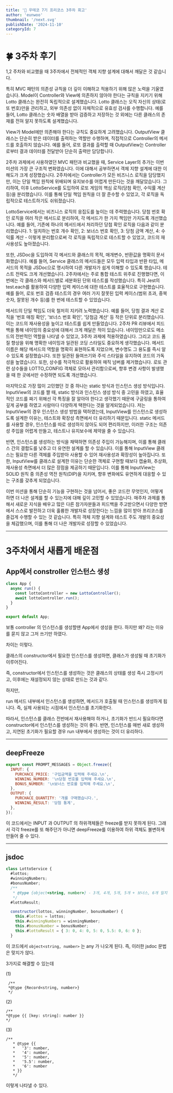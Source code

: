 ```yaml
---
title: '📖 우테코 7기 프리코스 3주차 회고'
author: 'eunwoo'
thumbnail: '/next.svg'
publishDate: '2024-11-10'
categoryId: 7
---
```


# 🍀 3주차 후기

1,2 주차와 비교했을 때 3주차에서 전체적인 객체 지향 설계에 대해서 깨달은 것 같습니다.

특히 MVC 패턴의 의존성 규칙을 더 깊이 이해하고 적용하기 위해 많은 노력을 기울였습니다. Model이 Controller와 View에 의존하지 않아야 한다는 규칙을 지키기 위해 Lotto 클래스는 완전히 독립적으로 설계했습니다. Lotto 클래스는 오직 자신의 상태(로또 번호)만을 관리하고, 외부 의존성 없이 자체적으로 유효성 검사를 수행합니다. 예를 들어, Lotto 클래스는 숫자 배열을 받아 검증하고 저장하는 것 외에는 다른 클래스의 존재를 전혀 알지 못하도록 설계했습니다.

View가 Model에만 의존해야 한다는 규칙도 중요하게 고려했습니다. OutputView 클래스는 단순히 받은 데이터를 출력하는 역할만 수행하며, 직접적으로 Controller의 메서드를 호출하지 않습니다. 예를 들어, 로또 결과를 출력할 때 OutputView는 Controller로부터 결과 데이터를 전달받아 단순히 출력만 담당합니다.

2주차 과제에서 사용하였던 MVC 패턴과 비교했을 때, Service Layer의 추가는 이번 미션의 가장 큰 구조적 변화였습니다. 이에 대해서 공부하면서 객체 지향 설계에 대한 이해도가 크게 성장했습니다. 2주차에서는 Controller가 모든 비즈니스 로직을 담당했지만, 이는 단일 책임 원칙에 위배되며 유지보수를 어렵게 만든다는 것을 깨달았습니다. 그리하여, 이후 LottoService를 도입하여 로또 게임의 핵심 로직(당첨 확인, 수익률 계산 등)을 분리했습니다. 이를 통해 단일 책임 원칙을 더 잘 준수할 수 있었고, 각 로직을 독립적으로 테스트하기도 쉬워졌습니다.

LottoService에서는 비즈니스 로직의 응집도를 높이는 데 주력했습니다. 당첨 번호 확인 로직을 여러 작은 메서드로 분리하여, 각 메서드가 한 가지 책임만 가지도록 개선했습니다. 예를 들어, 기존에 하나의 메서드에서 처리하던 당첨 확인 로직을 다음과 같이 분리했습니다. 1: 일치하는 번호 개수 확인, 2: 보너스 번호 확인, 3: 당첨 금액 계산, 4: 수익률 계산 - 이렇게 분리함으로써 각 로직을 독립적으로 테스트할 수 있었고, 코드의 재사용성도 높아졌습니다.

또한, JSDoc을 도입하여 각 메서드와 클래스의 목적, 매개변수, 반환값을 명확히 문서화했습니다. 예를 들어, Service 클래스의 메서드들은 모두 입력 타입과 반환 타입, 메서드의 목적을 JSDoc으로 명시하여 다른 개발자가 쉽게 이해할 수 있도록 했습니다.
테스트 전략도 크게 개선했습니다. 2주차에서는 주로 통합 테스트 위주로 진행했다면, 이번에는 각 클래스와 메서드별로 세분화된 단위 테스트를 작성했습니다. 특히 Jest의 test.each를 활용하여 다양한 입력 케이스에 대한 테스트를 효율적으로 구현했습니다. 예를 들어, 로또 번호 검증 테스트의 경우 여러 가지 잘못된 입력 케이스(범위 초과, 중복 숫자, 잘못된 개수 등)를 한 번에 테스트할 수 있었습니다.

메서드의 단일 책임도 더욱 철저히 지키려 노력했습니다. 예를 들어, 당첨 결과 계산 로직을 '번호 매칭 확인', '보너스 번호 확인', '당첨금 계산' 등 작은 단위로 분리했습니다. 이는 코드의 재사용성을 높이고 테스트를 쉽게 만들었습니다.
2주차 PR 리뷰에서 피드백을 통해 네이밍의 중요성에 대해서 크게 깨달은 적이 있습니다. 네이밍만으로도 메소드의 전반적인 역할을 나타낼 수 있었고, 3주차 과제에 적용하였습니다. 그리고 코드 품질 향상을 위해 명확한 네이밍과 일관된 코딩 스타일도 중요하게 생각했습니다. 메서드 이름은 해당 메서드의 역할을 명확히 표현하도록 지었으며, 변수명도 그 용도를 즉시 알 수 있도록 설정했습니다. 또한 일관된 들여쓰기와 주석 스타일을 유지하여 코드의 가독성을 높였습니다. 또한, 상수를 적극적으로 활용하여 매직 넘버를 제거했습니다. 로또 관련 상수들을 LOTTO_CONFIG 객체로 모아서 관리함으로써, 향후 변경 사항이 발생했을 때 한 곳에서만 수정하면 되도록 개선했습니다.

마지막으로 가장 많이 고민했던 것 중 하나는 static 방식과 인스턴스 생성 방식입니다. InputView의 코드를 짤 때, static 방식과 인스턴스 생성 방식 중 고민을 하였고, 효율적인 코드를 짜기 위해선 각 특징을 잘 알아야 한다고 생각했기 때문에 구글링을 통하여 깊게 공부를 하였고 사람마다 다양하게 택한다는 것을 알게되었습니다. 저는 InputView의 경우 인스턴스 생성 방법을 택하였는데, InputView를 인스턴스로 생성하도록 설계한 이유는, 테스트와 확장성 측면에서 더 유리하기 때문입니다. static 메서드를 사용할 경우, 인스턴스를 따로 생성하지 않아도 되어 편리하지만, 이러한 구조는 의존성 주입을 어렵게 만들고, 테스트나 유지보수에 제약을 줄 수 있습니다.

반면, 인스턴스를 생성하는 방식을 채택하면 의존성 주입이 가능해지며, 이를 통해 클래스 간의 결합도를 낮추고 더 유연한 설계를 할 수 있습니다. 이를 통해 InputView 클래스는 필요한 다른 객체를 주입받아 사용할 수 있어 재사용성과 확장성이 높아집니다.
또한, InputView를 클래스로 설계한 이유는 단순한 객체로 구현할 때보다 캡슐화, 추상화, 재사용성 측면에서 더 많은 장점을 제공하기 때문입니다. 이를 통해 InputView는 SOLID 원칙 중 의존성 역전 원칙(DIP)을 지키며, 향후 변화에도 유연하게 대응할 수 있는 구조를 갖추게 되었습니다.

이번 미션을 통해 단순히 기능을 구현하는 것을 넘어서, 좋은 코드란 무엇인지, 어떻게 하면 더 나은 설계를 할 수 있는지에 대해 깊이 고민할 수 있었습니다. 매주차 과제를 통해서 새로운 지식을 배우고 많은 다른 참가자분들과 피드백을 주고받으면서 다양한 방면에서 스스로 발전하고 더욱 훌륭한 개발자로 성장한다는 느낌을 많이 받아 프리코스를 즐겁게 수행할 수 있는 것 같습니다. 특히 객체 지향 설계와 테스트 주도 개발의 중요성을 체감했으며, 이를 통해 더 나은 개발자로 성장할 수 있었습니다.

---

# 3주차에서 새롭게 배운점

## App에서 constroller 인스턴스 생성

```js
class App {
  async run() {
    const lottoController = new LottoController();
    await lottoController.run();
  }
}

export default App;
```

보통 controller 의 인스턴스를 생성할땐 App에서 생성을 한다.
하지만 왜? 라는 이유를 묻지 않고 그저 쓰기만 하였다.

차이는 이렇다.

클래스의 constructor에서 필요한 인스턴스를 생성하면, 클래스가 생성될 때 초기화가 이루어진다.

즉, constructor에서 인스턴스를 생성하는 것은 클래스의 상태를 생성 즉시 고정시키고, 이후에는 재설정되지 않는 상태로 만드는 것과 같다.

하지만,

run 메서드 내부에서 인스턴스를 생성하면,
메서드가 호출될 때 인스턴스를 생성하게 됩니다. 즉, 실제 사용되는 시점에서 인스턴스를 초기화한다.

따라서, 인스턴스를 클래스 전반에서 재사용해야 하거나, 초기화가 반드시 필요하다면 constructor에서 인스턴스를 생성하는 것이 좋다.
반면, 인스턴스를 매번 새로 생성하고, 지연된 초기화가 필요할 경우 run 내부에서 생성하는 것이 더 유리하다.

---

## deepFreeze

```js
export const PROMPT_MESSAGES = Object.freeze({
  INPUT: {
    PURCHACE_PRICE: '구입금액을 입력해 주세요.\n',
    WINNING_NUMBER: '\n당첨 번호를 입력해 주세요.\n',
    BONUS_NUMBER: '\n보너스 번호를 입력해 주세요.\n',
  },
  OUTPUT: {
    PURCHACE_QUANTITY: '개를 구매했습니다.',
    WINNING_RESULT: '당첨 통계',
  },
});
```

이 코드에서는 INPUT 과 OUTPUT 의 하위객체들은 freeze를 받지 못하게 된다.
그래서 각각 freeze를 또 해주던가 아니면 deepFreeze를 이용하여 하위 객체도 불변하게 만들어 줄 수 있다.

---

## jsdoc

```javascript
class LottoService {
  #lottos;
  #winningNumbers;
  #bonusNumber;
  /**
   * @type {object<string, number>} - 3개, 4개, 5개, 5개 + 보너스, 6개 일치하는 개수를 저장하는 객체
   */
  #lottoResult;

  constructor(lottos, winningNumber, bonusNumber) {
    this.#lottos = lottos;
    this.#winningNumbers = winningNumber;
    this.#bonusNumber = bonusNumber;
    this.#lottoResult = { 3: 0, 4: 0, 5: 0, 5.5: 0, 6: 0 };
  }

```

이 코드에서 `object<string, number>` 는 any 가 나오게 된다. 즉, 이러한 jsdoc 문법은 맞지가 않다.

3가지로 해결할 수 있는데

(1)

```
 /**
 *@type {Record<string, number>}
 */
```

(2)

```
/**
*@type {{ [key: string]: number }}
*/
```

(3)

```
/**
   * @type {{
   *   '3': number,
   *   '4': number,
   *   '5': number,
   *   '5.5': number,
   *   '6': number
   * }}
   */
```

이렇게 나타낼 수 있다.
